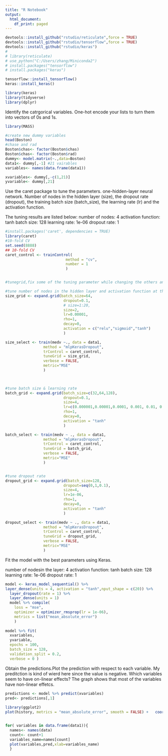 ---
title: "R Notebook"
output:
  html_document:
    df_print: paged
---

```{r}
devtools::install_github("rstudio/reticulate",force = TRUE)
devtools::install_github("rstudio/tensorflow",force = TRUE)
devtools::install_github("rstudio/keras")
# 
# library(reticulate)
# use_python("C:/Users/zhang/Miniconda2")
# install.packages("tensorflow")
# install.packages("keras")

tensorflow::install_tensorflow()
keras::install_keras()

library(keras)
library(tidyverse)
library(dplyr)
```

Identify the catrgorical variables. One-hot encode your lists to turn them into vectors of 0s and 1s. 
```{r}
library(MASS)

#create new dummy variables
head(Boston)
#chase and rad
Boston$chas<- factor(Boston$chas)
Boston$chas<- factor(Boston$rad)
dummy<- model.matrix(~.,data=Boston)
data1<- dummy[,-1] #21 vairables
variables<- names(data.frame(data1))

xvariables<- dummy[,-c(1,21)]
yvariable<- dummy[,21]
```

Use the caret package to tune the parameters. one-hidden-layer neural network. Number of nodes in the hidden layer (size), the dropout rate (dropout), the training batch size (batch_size), the learning rate (lr) and the activation function.

The tuning results are listed below:
number of nodes: 4
activation function: tanh
batch size: 128
learning rate: 1e-06
dropout rate: 1

```{r}

#install.packages('caret', dependencies = TRUE)
library(caret)
#10-fold CV
set.seed(8888)
## 10-fold CV
caret_control <- trainControl(
                           method = "cv",
                           number = 1
                           )


#tunegrid,fix some of the tuning parameter while changing the others and choose the best

#tune number of nodes in the hidden layer and activation function at the same time 
size_grid <- expand.grid(batch_size=64,
                          dropout=0.1,
                          # size=1:20,
                          size=2,
                          lr=0.00001,
                          rho=1,
                          decay=0,
                          activation = c("relu","sigmoid","tanh")
                          )

size_select <- train(medv ~., data = data1, 
                 method = "mlpKerasDropout", 
                 trControl = caret_control, 
                 tuneGrid = size_grid,
                 verbose = FALSE,
                 metric="MSE"
                 )
    


#tune batch size & learning rate
batch_grid <- expand.grid(batch_size=c(32,64,128),
                          dropout=0.1,
                          size=4,
                          lr=c(0.000001,0.00001,0.0001, 0.001, 0.01, 0.1, 0.2, 0.3),
                          rho=1,
                          decay=0,
                          activation = "tanh"
                          )

batch_select <- train(medv ~ ., data = data1, 
                 method = "mlpKerasDropout", 
                 trControl = caret_control, 
                 tuneGrid = batch_grid,
                 verbose = FALSE,
                 metric="MSE"
                 )


#tune dropout rate
dropout_grid <- expand.grid(batch_size=128,
                          dropout=seq(0,1,0.1),
                          size=4,
                          lr=1e-06,
                          rho=1,
                          decay=0,
                          activation = "tanh"
                          )

dropout_select <- train(medv ~ ., data = data1, 
                 method = "mlpKerasDropout", 
                 trControl = caret_control, 
                 tuneGrid = dropout_grid,
                 verbose = FALSE,
                 metric="MSE"
                 )


```

Fit the model with the best parameters using Keras.

number of nodesin the layer: 4
activation function: tanh
batch size: 128
learning rate: 1e-06
dropout rate: 1



```{r}
model <- keras_model_sequential() %>% 
layer_dense(units = 4, activation = "tanh",nput_shape = c(20)) %>%  
  layer_dropout(rate = 1) %>%  
  layer_dense(units = 1) 
  model %>% compile(     
    loss = "mse",     
    optimizer = optimizer_rmsprop(lr = 1e-06),  
    metrics = list("mean_absolute_error")  
    )
  
model %>% fit(
  xvariables,
  yvariable,
  epochs = 100, 
  batch_size = 128,
  validation_split = 0.2,   
  verbose = 0 )
```

Obtain the predictions.Plot the prediction with respect to each variable. My preditction is kind of wierd here since the value is negative. Which variables seem to have on-linear effects? The graph shows that most of the variables have non-linear effetcs. 

```{r}
predictions <- model %>% predict(xvariables)
pred<- predictions[,1]
 
library(ggplot2) 
plot(history, metrics = "mean_absolute_error", smooth = FALSE) +   coord_cartesian(ylim = c(0, 20))


for( variables in data.frame(data1)){   
  names<- names(data)  
  count<- count+1  
  variables_name=names[count]
  plot(variables,pred,xlab=variables_name) 
  }

```

